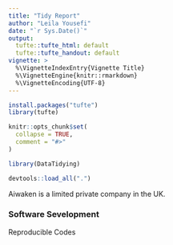 ```yaml
---
title: "Tidy Report"
author: "Leila Yousefi"
date: "`r Sys.Date()`"
output: 
  tufte::tufte_html: default
  tufte::tufte_handout: default
vignette: >
  %\VignetteIndexEntry{Vignette Title}
  %\VignetteEngine{knitr::rmarkdown}
  %\VignetteEncoding{UTF-8}
---
```


```r
install.packages("tufte")
library(tufte)

knitr::opts_chunk$set(
  collapse = TRUE,
  comment = "#>"
)

library(DataTidying)
```

```r
devtools::load_all(".")
```



Aiwaken is a limited private company in the UK.

### Software Sevelopment

Reproducible Codes

